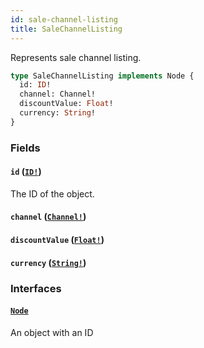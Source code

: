 ```yaml
---
id: sale-channel-listing
title: SaleChannelListing
---
```


Represents sale channel listing.

```graphql
type SaleChannelListing implements Node {
  id: ID!
  channel: Channel!
  discountValue: Float!
  currency: String!
}
```

### Fields

#### `id` ([`ID!`](/developer/api-reference/scalars/id))

The ID of the object.

#### `channel` ([`Channel!`](/developer/api-reference/objects/channel))

#### `discountValue` ([`Float!`](/developer/api-reference/scalars/float))

#### `currency` ([`String!`](/developer/api-reference/scalars/string))

### Interfaces

#### [`Node`](/developer/api-reference/interfaces/node)

An object with an ID
